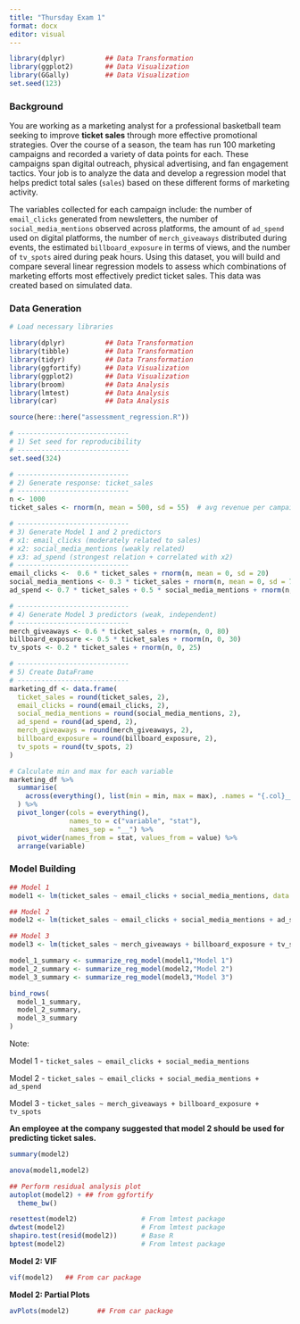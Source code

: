 ```yaml
---
title: "Thursday Exam 1"
format: docx
editor: visual
---
```


```r
library(dplyr)          ## Data Transformation 
library(ggplot2)        ## Data Visualization
library(GGally)         ## Data Visualization
set.seed(123)
```

### **Background**

You are working as a marketing analyst for a professional basketball team seeking to improve **ticket sales** through more effective promotional strategies. Over the course of a season, the team has run 100 marketing campaigns and recorded a variety of data points for each. These campaigns span digital outreach, physical advertising, and fan engagement tactics. Your job is to analyze the data and develop a regression model that helps predict total sales (`sales`) based on these different forms of marketing activity.

The variables collected for each campaign include: the number of `email_clicks` generated from newsletters, the number of `social_media_mentions` observed across platforms, the amount of `ad_spend` used on digital platforms, the number of `merch_giveaways` distributed during events, the estimated `billboard_exposure` in terms of views, and the number of `tv_spots` aired during peak hours. Using this dataset, you will build and compare several linear regression models to assess which combinations of marketing efforts most effectively predict ticket sales. This data was created based on simulated data.

### **Data Generation**

```r
# Load necessary libraries

library(dplyr)          ## Data Transformation
library(tibble)         ## Data Transformation
library(tidyr)          ## Data Transformation
library(ggfortify)      ## Data Visualization
library(ggplot2)        ## Data Visualization
library(broom)          ## Data Analysis
library(lmtest)         ## Data Analysis 
library(car)            ## Data Analysis

source(here::here("assessment_regression.R"))

# ----------------------------
# 1) Set seed for reproducibility
# ----------------------------
set.seed(324)

# ----------------------------
# 2) Generate response: ticket_sales
# ----------------------------
n <- 1000
ticket_sales <- rnorm(n, mean = 500, sd = 55)  # avg revenue per campaign

# ----------------------------
# 3) Generate Model 1 and 2 predictors
# x1: email_clicks (moderately related to sales)
# x2: social_media_mentions (weakly related)
# x3: ad_spend (strongest relation + correlated with x2)
# ----------------------------
email_clicks <-  0.6 * ticket_sales + rnorm(n, mean = 0, sd = 20)
social_media_mentions <- 0.3 * ticket_sales + rnorm(n, mean = 0, sd = 70)
ad_spend <- 0.7 * ticket_sales + 0.5 * social_media_mentions + rnorm(n, mean = 0, sd = 100)

# ----------------------------
# 4) Generate Model 3 predictors (weak, independent)
# ----------------------------
merch_giveaways <- 0.6 * ticket_sales + rnorm(n, 0, 80)
billboard_exposure <- 0.5 * ticket_sales + rnorm(n, 0, 30)
tv_spots <- 0.2 * ticket_sales + rnorm(n, 0, 25)

# ----------------------------
# 5) Create DataFrame
# ----------------------------
marketing_df <- data.frame(
  ticket_sales = round(ticket_sales, 2),
  email_clicks = round(email_clicks, 2),
  social_media_mentions = round(social_media_mentions, 2),
  ad_spend = round(ad_spend, 2),
  merch_giveaways = round(merch_giveaways, 2),
  billboard_exposure = round(billboard_exposure, 2),
  tv_spots = round(tv_spots, 2)
)


```

```r


# Calculate min and max for each variable
marketing_df %>%
  summarise(
    across(everything(), list(min = min, max = max), .names = "{.col}__{.fn}")
  ) %>%
  pivot_longer(cols = everything(),
               names_to = c("variable", "stat"),
               names_sep = "__") %>%
  pivot_wider(names_from = stat, values_from = value) %>%
  arrange(variable)
```

### **Model Building**

```r
## Model 1
model1 <- lm(ticket_sales ~ email_clicks + social_media_mentions, data = marketing_df)

## Model 2
model2 <- lm(ticket_sales ~ email_clicks + social_media_mentions + ad_spend, data = marketing_df)

## Model 3
model3 <- lm(ticket_sales ~ merch_giveaways + billboard_exposure + tv_spots, data = marketing_df)
```

```r
model_1_summary <- summarize_reg_model(model1,"Model 1")
model_2_summary <- summarize_reg_model(model2,"Model 2")
model_3_summary <- summarize_reg_model(model3,"Model 3")

bind_rows(
  model_1_summary,
  model_2_summary,
  model_3_summary
) 
```

Note:

Model 1 - `ticket_sales ~ email_clicks + social_media_mentions`

Model 2 - `ticket_sales ~ email_clicks + social_media_mentions + ad_spend`

Model 3 - `ticket_sales ~ merch_giveaways + billboard_exposure + tv_spots`

\newpage

**An employee at the company suggested that model 2 should be used for predicting ticket sales.**

```r
summary(model2)
```

```r
anova(model1,model2)
```

```r
## Perform residual analysis plot
autoplot(model2) + ## from ggfortify
  theme_bw()
```

```r
resettest(model2)                # From lmtest package
dwtest(model2)                   # From lmtest package
shapiro.test(resid(model2))      # Base R
bptest(model2)                   # From lmtest package
```

**Model 2: VIF**

```r
vif(model2)   ## From car package
```

**Model 2: Partial Plots**

```r
avPlots(model2)       ## From car package
```
